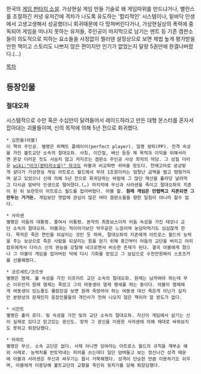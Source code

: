 한국의 [[게임 판타지 소설]]. 가상현실 게임 만들 기술로 왜 게임따위를 만드냐거나, 밸런스를 조절하긴 커녕 유저간에 격차가 나도록 유도하는 '합리적인' 시스템이나, 밑바닥 인생에서 고생고생해서 성공했더니 회귀때문에 다 망쳐버린다거나, 가상현실상의 폭력에 중독되어 게임을 떠나지 못하는 유저들, 주인공이 마지막으로 남기는 멘트 등 기존 겜판소들이 의도적으로 피하는 요소들을 사정없이 찔러댄 설정상으로 보면 제법 높게 평가받을만한 책이고 스토리도 나쁘지 않은 편이지만 인기가 없었는지 달랑 5권만에 완결나버렸다.(…)

[[목차]]
== 등장인물 ==
=== 절대오좌 ===
시스템적으로 수만 혹은 수십만이 달려들어서 레이드하라고 만든 대형 몬스터를 혼자서 잡아대는 괴물들이며, 신의 목적에 의해 5년 전으로 회귀했다.

 * 김한울(아블)
 이 책의 주인공. 별명은 퍼펙트 플레이어(perfect player). 일명 쌍피(PP). 전격 속성을 가진 볼트교단 소속의 절대오좌. 사칭, 이간질, 배신 등등 제 목적과 이익을 위해서라면 온갖 더러운 짓도 서슴치 않고 저지르는 겜판소 주인공 사상 최악의 악당. 그 성질 더러운 [[wiki:"아크(판타지소설)" 아크]]도 아블과 비교하면 귀여울 정도다. 천애고아로 궁상맞게 살다가 가상현실 게임 아트로스 월드에서 무려 1조원이라는 엄청난 금액을 벌고 떵떵거리며 살고 있었으나 신에 의해 5년 전으로 회귀당하는 바람에 그 많던 재산을 홀라당 날려먹고 다시금 밑바닥 인생으로 떨어졌다.(…) 마지막에 무신과 사라센을 죽이고 절대오좌의 지존이 된 뒤 보란듯이 아트로스 월드를 접어버렸다. 아블 왈. '''원래 게임은 만렙찍고 지존되면 그만두는 거거든.''' 게임보단 잿밥에 관심이 많은 여타 겜판소들을 향한 일침이 아니라 할수 없다.

 * 사라센
 별명은 어둠의 대통령. 줄여서 어통령. 본작의 최종보스이자 어둠 속성을 가진 데모나 교단 소속의 절대오좌. 아블과는 적이라기보단 악우같은 느낌이며 농담따먹기도 심심찮게 한다. 목적은 죽은 연인을 되살리는 것인 듯 하며, 절대오좌의 지존에게 아트로스 월드의 능력을 주는 보상으로 죽은 사람을 되살리는 힘을 얻기 위해 중간부터 어둠의 교단을 버리고 아히캄프에게서 다이스 신의 권능을 강탈해 네크로맨서 비슷한 존재가 된다. 결국 아블에게 졌으나 그 아블이 게임을 접어버린 덕에 다시 기회를 얻었고 그 보답으로 수천만원짜리 스포츠카를 선물해줬다.

 * 코르세트/코르셋
 별명은 염제. 불 속성을 가진 이프리트 교단 소속의 절대오좌. 원래는 남자여야 하는데 무슨 이유인지 원래 염제는 죽었고 그의 여동생이 염제 행세를 하는 중이다. 아블이 염제에게 여동생이 있는줄도 몰랐던걸 보면 원래 죽었어야 하는 여동생 대신 죽은게 아닌가 싶지만 분량상의 문제인지 등장인물들의 개인사가 전혀 나오지 않은 책이라 알 방도가 없다.

 * 시안트
 별명은 홀리 로더. 빛 속성을 가진 빛의 교단 소속의 절대오좌. 자신이 게임에서 섬기는 신이 실제로 있다고 믿고있는 광신도. 정작 그 광신을 이용한 사라센에 의해 제대로 싸워보지도 못하고 퇴장당했다.

 * 아햐트
 별명은 무신. 소속 교단은 없다. 사제 아니면 잉여라는 아트로스 월드의 규칙을 깨부순 예외 사례로. 능력치를 반토막내는 피어를 쓰는데다 일단 덤벼들고 보는 정신나간 성격 때문에 아블과 사라센은 무신과 싸우기는 몹시 거북해했다. 성격이 단순한 만큼 이용하기도 쉬우며, 아블에게 이용당해 볼트교단의 교황을 죽인뒤 뒷치기를 당해 퇴장당했다.

